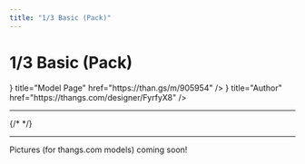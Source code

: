 ```yaml
---
title: "1/3 Basic (Pack)"
---
```



# 1/3 Basic (Pack)

<Cards>
  <Cards.Card
    icon={<BoxIcon />}
    title="Model Page"
    href="https://than.gs/m/905954"
  />
  <Cards.Card
    icon={<AccountIcon />}
    title="Author"
    href="https://thangs.com/designer/FyrfyX8"
  />
</Cards>

---

{/* <TileDetail /> */}


---

Pictures (for thangs.com models) coming soon!
